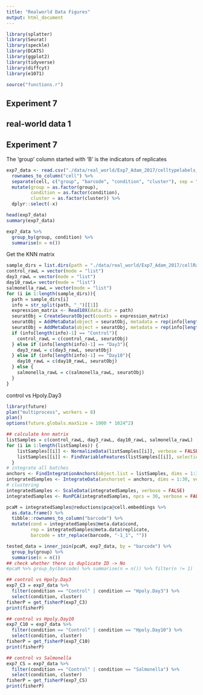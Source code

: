 ```yaml
---
title: "Realworld Data Figures"
output: html_document
---
```


```r
library(splatter)
library(Seurat)
library(speckle)
library(DCATS)
library(ggplot2)
library(tidyverse)
library(diffcyt)
library(e1071)
```

```r
source("functions.r")
```

## Experiment 7

## real-world data 1

## Experiment 7

The 'group' column started with 'B' is the indicators of replicates

```r
exp7_data <- read.csv("./data/real_world/Exp7_Adam_2017/celltypelabels_Haber.txt", sep="") %>% 
  rownames_to_column("cell") %>% 
  separate(cell, c("group", "barcode", "condition", "cluster"), sep = "_") %>% 
  mutate(group = as.factor(group),
         condition = as.factor(condition),
         cluster = as.factor(cluster)) %>% 
  dplyr::select(-x)

head(exp7_data)
summary(exp7_data)

exp7_data %>% 
  group_by(group, condition) %>% 
  summarise(n = n())
```

Get the KNN matrix

```r
sample_dirs = list.dirs(path = "./data/real_world/Exp7_Adam_2017/cellRanger", full.names = TRUE, recursive = FALSE)
control_rawL = vector(mode = "list")
day3_rawL = vector(mode = "list")
day10_rawL= vector(mode = "list")
salmonella_rawL = vector(mode = "list")
for (i in 1:length(sample_dirs)){
  path = sample_dirs[i]
  info = str_split(path, "_")[[1]]
  expression_matrix <- Read10X(data.dir = path)
  seuratObj = CreateSeuratObject(counts = expression_matrix)
  seuratObj = AddMetaData(object = seuratObj, metadata = rep(info[length(info)-1], dim(seuratObj)[2]), col.name = 'cond')
  seuratObj = AddMetaData(object = seuratObj, metadata = rep(info[length(info)], dim(seuratObj)[2]), col.name = 'replicate')
  if (info[length(info)-1] == "Control"){
    control_rawL = c(control_rawL, seuratObj)
  } else if (info[length(info)-1] == "Day3"){
    day3_rawL = c(day3_rawL, seuratObj)
  } else if (info[length(info)-1] == "Day10"){
    day10_rawL = c(day10_rawL, seuratObj)
  } else {
    salmonella_rawL = c(salmonella_rawL, seuratObj)
  }
}
```

control vs Hpoly.Day3

```r
library(future)
plan("multiprocess", workers = 8)
plan()
options(future.globals.maxSize = 1000 * 1024^2)
```

```r
## calculate knn matrix
listSamples = c(control_rawL, day3_rawL, day10_rawL, salmonella_rawL)
for (i in 1:length(listSamples)) {
    listSamples[[i]] <- NormalizeData(listSamples[[i]], verbose = FALSE)
    listSamples[[i]] <- FindVariableFeatures(listSamples[[i]], selection.method = "vst", nfeatures = 2000, verbose = FALSE)
  }
# integrate all batches
anchors <- FindIntegrationAnchors(object.list = listSamples, dims = 1:30, verbose = FALSE)
integratedSamples <- IntegrateData(anchorset = anchors, dims = 1:30, verbose = FALSE)
# clustering
integratedSamples <- ScaleData(integratedSamples, verbose = FALSE)
integratedSamples <- RunPCA(integratedSamples, npcs = 30, verbose = FALSE)
```

```r
pcaM = integratedSamples@reductions$pca@cell.embeddings %>% 
  as.data.frame() %>% 
  tibble::rownames_to_column("barcode") %>% 
  mutate(cond = integratedSamples@meta.data$cond,
         rep = integratedSamples@meta.data$replicate,
         barcode = str_replace(barcode, "-1_1", ""))

tested_data = inner_join(pcaM, exp7_data, by = "barcode") %>% 
  group_by(group) %>% 
  summarise(n = n())
## check whether there is duplicate ID -> No
#pcaM %>% group_by(barcode) %>% summarise(n = n()) %>% filter(n != 1)
```


```r
## control vs Hpoly.Day3
exp7_C3 = exp7_data %>% 
  filter(condition == "Control" | condition == "Hpoly.Day3") %>% 
  select(condition, cluster)
fisherP = get_fisherP(exp7_C3)
print(fisherP)

## control vs Hpoly.Day10
exp7_C10 = exp7_data %>% 
  filter(condition == "Control" | condition == "Hpoly.Day10") %>% 
  select(condition, cluster)
fisherP = get_fisherP(exp7_C10)
print(fisherP)

## control vs Salmonella
exp7_CS = exp7_data %>% 
  filter(condition == "Control" | condition == "Salmonella") %>% 
  select(condition, cluster)
fisherP = get_fisherP(exp7_CS)
print(fisherP)
```
